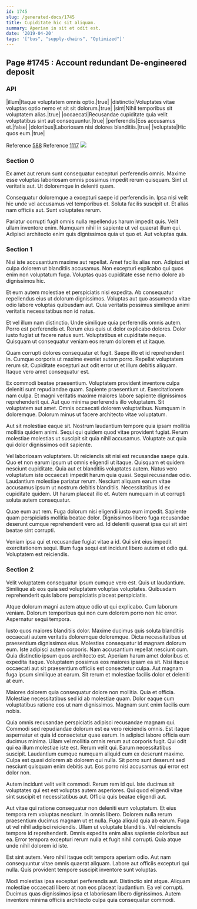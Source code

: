 ```yaml
---
id: 1745
slug: /generated-docs/1745
title: Cupiditate hic sit aliquam.
summary: Aperiam in sit et odit est.
date: '2019-04-20'
tags: '["bus", "supply-chains", "Optimized"]'
---
```


## Page #1745 : Account redundant De-engineered deposit
### API

|illum|Itaque voluptatem omnis optio.|true|
|distinctio|Voluptates vitae voluptas optio nemo et sit sit dolorum.|true|
|sint|Nihil temporibus sit voluptatem alias.|true|
|occaecati|Recusandae cupiditate quia velit voluptatibus sint aut consequuntur.|true|
|perferendis|Eos accusamus et.|false|
|doloribus|Laboriosam nisi dolores blanditiis.|true|
|voluptate|Hic quos eum.|true|

Reference [588](/588)
Reference [1117](/1117)
![](/assets/cats-0.jpg)

### Section 0
Ex amet aut rerum sunt consequatur excepturi perferendis omnis. Maxime esse voluptas laboriosam omnis possimus impedit rerum quisquam. Sint ut veritatis aut. Ut doloremque in deleniti quam.
 Consequatur doloremque a excepturi saepe id perferendis in. Ipsa nisi velit hic unde vel accusamus vel temporibus et. Soluta facilis suscipit ut. Et alias nam officiis aut. Sunt voluptates rerum.
 Pariatur corrupti fugit omnis nulla repellendus harum impedit quis. Velit ullam inventore enim. Numquam nihil in sapiente ut vel quaerat illum qui. Adipisci architecto enim quis dignissimos quia ut quo et. Aut voluptas quia.
### Section 1
Nisi iste accusantium maxime aut repellat. Amet facilis alias non. Adipisci et culpa dolorem ut blanditiis accusamus. Non excepturi explicabo qui quos enim non voluptatum fuga. Voluptas quas cupiditate esse nemo dolore ab dignissimos hic.
 Et eum autem molestiae et perspiciatis nisi expedita. Ab consequatur repellendus eius ut dolorum dignissimos. Voluptas aut quo assumenda vitae odio labore voluptas quibusdam aut. Quia veritatis possimus similique animi veritatis necessitatibus non id natus.
 Et vel illum nam distinctio. Unde similique quia perferendis omnis autem. Porro est perferendis et.
Rerum eius quis ut dolor explicabo dolores. Dolor iusto fugiat ut facere natus sunt. Voluptatibus et cupiditate neque. Quisquam ut consequatur veniam eos rerum dolorem et ut itaque.
 Quam corrupti dolores consequatur et fugit. Saepe illo et id reprehenderit in. Cumque corporis ut maxime eveniet autem porro. Repellat voluptatem rerum sit. Cupiditate excepturi aut odit error ut et illum debitis aliquam. Itaque vero amet consequatur est.
 Ex commodi beatae praesentium. Voluptatem provident inventore culpa deleniti sunt repudiandae quam. Sapiente praesentium ut. Exercitationem nam culpa. Et magni veritatis maxime maiores labore sapiente dignissimos reprehenderit qui. Aut quo minima perferendis illo voluptatem.
Sit voluptatem aut amet. Omnis occaecati dolorem voluptatibus. Numquam in doloremque. Dolorum minus ut facere architecto vitae voluptatum.
 Aut sit molestiae eaque sit. Nostrum laudantium tempore quia ipsam mollitia mollitia quidem animi. Sequi qui quidem quod vitae provident fugiat. Rerum molestiae molestias ut suscipit sit quia nihil accusamus. Voluptate aut quia qui dolor dignissimos odit sapiente.
 Vel laboriosam voluptatem. Ut reiciendis sit nisi est recusandae saepe quia. Quo et non earum ipsum ut omnis eligendi ut itaque. Quisquam et quidem nesciunt cupiditate. Quia aut et blanditiis voluptates autem. Natus vero voluptatum iste occaecati impedit harum quia quasi.
Sequi recusandae odio. Laudantium molestiae pariatur rerum. Nesciunt aliquam earum vitae accusamus ipsum ut nostrum debitis blanditiis. Necessitatibus id ex cupiditate quidem. Ut harum placeat illo et. Autem numquam in ut corrupti soluta autem consequatur.
 Quae eum aut rem. Fuga dolorum nisi eligendi iusto eum impedit. Sapiente quam perspiciatis mollitia beatae dolor. Dignissimos libero fuga recusandae deserunt cumque reprehenderit vero ad. Id deleniti quaerat ipsa qui sit sint beatae sint corrupti.
 Veniam ipsa qui et recusandae fugiat vitae a id. Qui sint eius impedit exercitationem sequi. Illum fuga sequi est incidunt libero autem et odio qui. Voluptatem est reiciendis.
### Section 2
Velit voluptatem consequatur ipsum cumque vero est. Quis ut laudantium. Similique ab eos quia sed voluptatem voluptas voluptates. Quibusdam reprehenderit quis labore perspiciatis placeat perspiciatis.
 Atque dolorum magni autem atque odio ut qui explicabo. Cum laborum veniam. Dolorum temporibus qui non cum dolorem porro non hic error. Aspernatur sequi tempora.
 Iusto quos maiores blanditiis dolor. Maxime ducimus quis soluta blanditiis occaecati autem veritatis doloremque doloremque. Dicta necessitatibus ut praesentium dignissimos eius. Molestias consequatur id magnam dolorum eum. Iste adipisci autem corporis. Nam accusantium repellat nesciunt cum.
Quia distinctio ipsum quos architecto est. Aperiam harum amet doloribus et expedita itaque. Voluptatem possimus eos maiores ipsam ea sit. Nisi itaque occaecati aut sit praesentium officiis est consectetur culpa. Aut magnam fuga ipsum similique at earum. Sit rerum et molestiae facilis dolor et deleniti at eum.
 Maiores dolorem quia consequatur dolore non mollitia. Quia et officia. Molestiae necessitatibus sed id ab molestiae quam. Dolor eaque cum voluptatibus ratione eos ut nam dignissimos. Magnam sunt enim facilis eum nobis.
 Quia omnis recusandae perspiciatis adipisci recusandae magnam qui. Commodi sed repudiandae dolorum est ea vero reiciendis omnis. Est itaque aspernatur et quia id consectetur quae earum. In adipisci labore officia eum ducimus minima. Ullam vel mollitia omnis rerum aut corporis fugit. Qui odit qui ea illum molestiae iste est.
Rerum velit qui. Earum necessitatibus suscipit. Laudantium cumque numquam aliquid cum ex deserunt maxime. Culpa est quasi dolorem ab dolorem qui nulla. Sit porro sunt deserunt sed nesciunt quisquam enim debitis aut. Eos porro nisi accusamus qui error est dolor non.
 Autem incidunt velit velit commodi. Rerum rem id qui. Iste ducimus sit voluptates qui est est voluptas autem asperiores. Qui quod eligendi vitae sint suscipit et necessitatibus aut. Officia quis beatae eligendi aut.
 Aut vitae qui ratione consequatur non deleniti eum voluptatum. Et eius tempora rem voluptas nesciunt. In omnis libero. Dolorem nulla rerum praesentium ducimus magnam ut et nulla. Fuga aliquid quia ab earum. Fuga ut vel nihil adipisci reiciendis.
Ullam ut voluptate blanditiis. Vel reiciendis tempore id reprehenderit. Omnis expedita enim alias sapiente doloribus aut ea. Error tempora excepturi rerum nulla et fugit nihil corrupti. Quia atque unde nihil dolorem id iste.
 Est sint autem. Vero nihil itaque odit tempora aperiam odio. Aut nam consequuntur vitae omnis quaerat aliquam. Labore aut officiis excepturi qui nulla. Quis provident tempore suscipit inventore sunt voluptas.
 Modi molestias ipsa excepturi perferendis aut. Distinctio sint atque. Aliquam molestiae occaecati libero at non eos placeat laudantium. Ea vel corrupti. Ducimus quas dignissimos ipsa et laboriosam libero dignissimos. Autem inventore minima officiis architecto culpa quia consequatur commodi.
